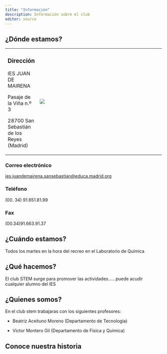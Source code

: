```yaml
---
title: "Información"
description: Información sobre el club 
editor: source
---
```


## ¿Dónde estamos?

+-------------------------------------------+---------------------------------------------------------------------------------------------------------------------------------------------------------------------------------------------------------------------------------------------------------------------------------------------------------------------------------------------------------------------------------------------------+
| ### Dirección                             | [![](https://www.educa2.madrid.org/web/educamadrid/principal/files/c899b8c3-456f-468a-959b-ec13ff0b69b7/Maps%20Mairena.jpg?t=1592753302401&largeSize=true)](https://www.google.es/maps/place/IES+Juan+de+Mairena/@40.549145,-3.6378938,17z/data=!3m1!4b1!4m6!3m5!1s0xd422cee5b363ab7:0xdd43d677299b8f0d!8m2!3d40.549141!4d-3.6353189!16s%2Fg%2F1tf6hysp?entry=ttu "Localización juan de Mairena") |
|                                           |                                                                                                                                                                                                                                                                                                                                                                                                   |
| IES JUAN DE MAIRENA                       |                                                                                                                                                                                                                                                                                                                                                                                                   |
|                                           |                                                                                                                                                                                                                                                                                                                                                                                                   |
| Pasaje de la Viña n.º 3                   |                                                                                                                                                                                                                                                                                                                                                                                                   |
|                                           |                                                                                                                                                                                                                                                                                                                                                                                                   |
| 28700 San Sebastián de los Reyes (Madrid) |                                                                                                                                                                                                                                                                                                                                                                                                   |
+-------------------------------------------+---------------------------------------------------------------------------------------------------------------------------------------------------------------------------------------------------------------------------------------------------------------------------------------------------------------------------------------------------------------------------------------------------+

### Correo electrónico

[ies.juandemairena.sansebastian\@educa.madrid.org](mailto:ies.juandemairena.sansebastian@educa.madrid.org)

### Teléfono

(00. 34) 91.651.81.99

### Fax

(00.34)91.663.91.37

## ¿Cuándo estamos?

Todos los martes en la hora del recreo en el Laboratorio de Química

## ¿Qué hacemos?

El club STEM surge para promover las actividades......puede acudir cualquier alumno del IES

## ¿Quienes somos?

En el club stem trabajaras con los siguientes profesores:

-   Beatriz Aceituno Moreno (Departamento de Tecnología)

-   Victor Montero Gil (Departamento de Física y Química)

## Conoce nuestra historia

